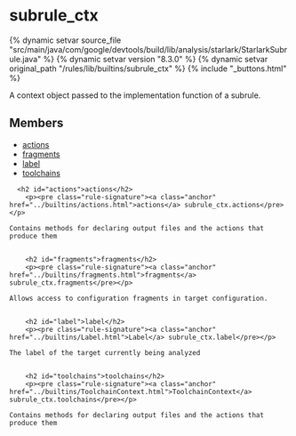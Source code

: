 <html devsite>
<head>
  <meta name="project_path" value="/_project.yaml">
  <meta name="book_path" value="/versions/8.3.0/_book.yaml">
</head>
<body>

<h1 class="page-title" id="modules.subrule_ctx">subrule_ctx</h1>

{% dynamic setvar source_file "src/main/java/com/google/devtools/build/lib/analysis/starlark/StarlarkSubrule.java" %}
{% dynamic setvar version "8.3.0" %}
{% dynamic setvar original_path "/rules/lib/builtins/subrule_ctx" %}
{% include "_buttons.html" %}
<!-- {% raw %} -->

A context object passed to the implementation function of a subrule.

<h2>Members</h2>
<ul>
    <li>
    <a href="#actions">actions</a>
  </li>
      <li>
    <a href="#fragments">fragments</a>
  </li>
      <li>
    <a href="#label">label</a>
  </li>
      <li>
    <a href="#toolchains">toolchains</a>
  </li>
  </ul>

      <h2 id="actions">actions</h2>
        <p><pre class="rule-signature"><a class="anchor" href="../builtins/actions.html">actions</a> subrule_ctx.actions</pre></p>

    Contains methods for declaring output files and the actions that produce them


        <h2 id="fragments">fragments</h2>
        <p><pre class="rule-signature"><a class="anchor" href="../builtins/fragments.html">fragments</a> subrule_ctx.fragments</pre></p>

    Allows access to configuration fragments in target configuration.


        <h2 id="label">label</h2>
        <p><pre class="rule-signature"><a class="anchor" href="../builtins/Label.html">Label</a> subrule_ctx.label</pre></p>

    The label of the target currently being analyzed


        <h2 id="toolchains">toolchains</h2>
        <p><pre class="rule-signature"><a class="anchor" href="../builtins/ToolchainContext.html">ToolchainContext</a> subrule_ctx.toolchains</pre></p>

    Contains methods for declaring output files and the actions that produce them



</body>
</html>

<!-- {% endraw %} -->
